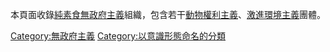 本頁面收錄[[純素食無政府主義|純素食無政府主義]]組織，包含若干[[動物權利|動物權利主義]]、[[激進環境主義|激進環境主義]]團體。

[[Category:無政府主義|Category:無政府主義]]
[[Category:以意識形態命名的分類|Category:以意識形態命名的分類]]